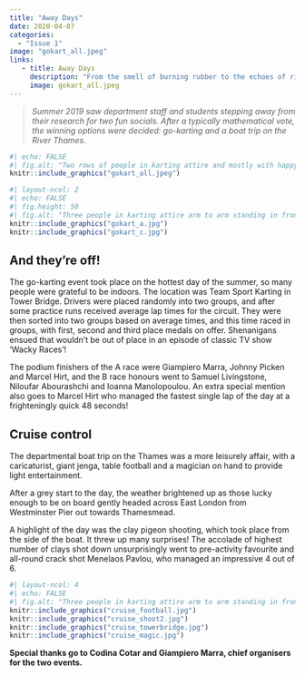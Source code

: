 ```yaml
---
title: "Away Days"
date: 2020-04-07
categories:
  - "Issue 1"
image: "gokart_all.jpeg" 
links: 
   - title: Away Days
     description: "From the smell of burning rubber to the echoes of rifle fire over open water: UCL Statistical Science away days are experiential affairs!" 
     image: gokart_all.jpeg
---
```


> *Summer 2019 saw department staff and students stepping away from their research for two fun socials. After a typically mathematical vote, the winning options were decided: go-karting and a boat trip on the River Thames.*

```r
#| echo: FALSE
#| fig.alt: "Two rows of people in karting attire and mostly with happy faces."
knitr::include_graphics("gokart_all.jpeg")
```

```r
#| layout-ncol: 2
#| echo: FALSE
#| fig.height: 50
#| fig.alt: "Three people in karting attire arm to arm standing in front of a sign that saus Team Sport #1 in UK Indoor Karting"
knitr::include_graphics("gokart_a.jpg")
knitr::include_graphics("gokart_c.jpg")
```

## And they’re off!

The go-karting event took place on the hottest day of the summer, so many people were grateful to be indoors. The location was Team Sport Karting in Tower Bridge. Drivers were placed randomly into two groups, and after some practice runs received average lap times for the circuit. They were then sorted into two groups based on average times, and this time raced in groups, with first, second and third place medals on offer. Shenanigans ensued that wouldn’t be out of place in an episode of classic TV show ‘Wacky Races’! 

The podium finishers of the A race were Giampiero Marra, Johnny Picken and Marcel Hirt, and the B race honours went to Samuel Livingstone, Niloufar Abourashchi and Ioanna Manolopoulou. An extra special mention also goes to Marcel Hirt who managed the fastest single lap of the day at a frighteningly quick 48 seconds!

## Cruise control

The departmental boat trip on the Thames was a more leisurely affair, with a caricaturist, giant jenga, table football and a magician on hand to provide light entertainment. 

After a grey start to the day, the weather brightened up as those lucky enough to be on board gently headed across East London from Westminster Pier out towards Thamesmead. 

A highlight of the day was the clay pigeon shooting, which took place from the side of the boat. It threw up many surprises! The accolade of highest number of clays shot down unsurprisingly went to pre-activity favourite and all-round crack shot Menelaos Pavlou, who managed an impressive 4 out of 6.


```r
#| layout-ncol: 4
#| echo: FALSE
#| fig.alt: "Three people in karting attire arm to arm standing in front of a sign that saus Team Sport #1 in UK Indoor Karting"
knitr::include_graphics("cruise_football.jpg")
knitr::include_graphics("cruise_shoot2.jpg")
knitr::include_graphics("cruise_towerbridge.jpg")
knitr::include_graphics("cruise_magic.jpg")
```


**Special thanks go to Codina Cotar and Giampiero Marra, chief organisers for the two events.**


